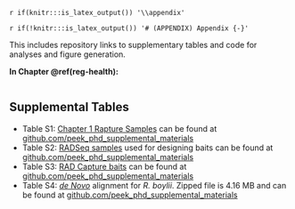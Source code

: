 `r if(knitr:::is_latex_output()) '\\appendix'`

`r if(!knitr:::is_latex_output()) '# (APPENDIX) Appendix {-}'` 

<!--
If you feel it necessary to include an appendix, it goes here.
-->

This includes repository links to supplementary tables and code for analyses and figure generation. 


**In Chapter \@ref(reg-health):**

```r
```


## Supplemental Tables {#supptables}

 - Table S1: [Chapter 1 Rapture Samples](#ch1samplecollection) can be found at [github.com/peek_phd_supplemental_materials](https://raw.githubusercontent.com/ryanpeek/peek_phd_supplemental_materials/master/supplemental_tables/S1_chap1_Rapture_samples.csv) 
 - Table S2: [RADSeq samples](#denovo) used for designing baits can be found at [github.com/peek_phd_supplemental_materials](https://raw.githubusercontent.com/ryanpeek/peek_phd_supplemental_materials/master/supplemental_tables/S2_RADSeq-bait-samples.csv)
 - Table S3: [RAD Capture baits](#rapture) can be found at [github.com/peek_phd_supplemental_materials](https://github.com/ryanpeek/peek_phd_supplemental_materials/blob/master/supplemental_tables/S3_capture_baits_120.fa.txt?raw=true)
 - Table S4: [*de Novo*](#denovo) alignment for *R. boylii*. Zipped file is 4.16 MB and can be found at [github.com/peek_phd_supplemental_materials](https://github.com/ryanpeek/peek_phd_supplemental_materials/blob/master/supplemental_tables/S4_de_novo_assembly_300.fa.zip?raw=true)

